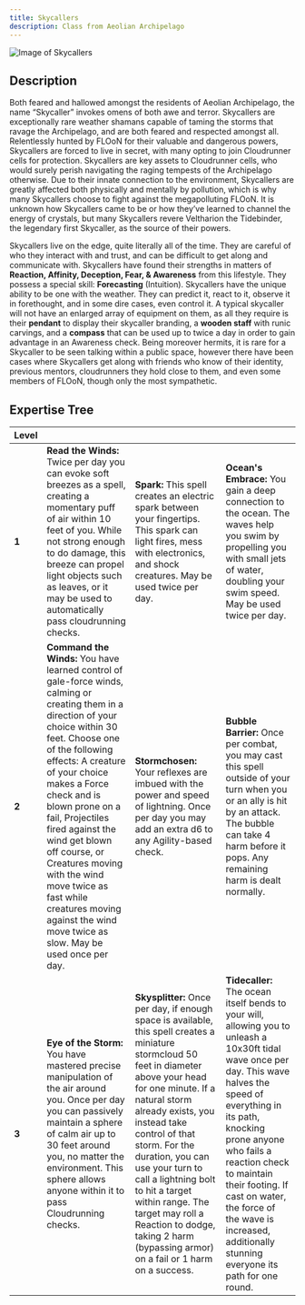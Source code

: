 ```yaml
---
title: Skycallers
description: Class from Aeolian Archipelago
---
```


![Image of Skycallers](../../../assets/archipelago/skycaller.png)

## Description
Both feared and hallowed amongst the residents of Aeolian Archipelago, the name “Skycaller” invokes omens of both awe and terror. Skycallers are exceptionally rare weather shamans capable of taming the storms that ravage the Archipelago, and are both feared and respected amongst all. Relentlessly hunted by FLOoN for their valuable and dangerous powers, Skycallers are forced to live in secret, with many opting to join Cloudrunner cells for protection. Skycallers are key assets to Cloudrunner cells, who would surely perish navigating the raging tempests of the Archipelago otherwise. Due to their innate connection to the environment, Skycallers are greatly affected both physically and mentally by pollution, which is why many Skycallers choose to fight against the megapolluting FLOoN. It is unknown how Skycallers came to be or how they’ve learned to channel the energy of crystals, but many Skycallers revere Veltharion the Tidebinder, the legendary first Skycaller, as the source of their powers.

Skycallers live on the edge, quite literally all of the time. They are careful of who they interact with and trust, and can be difficult to get along and communicate with. Skycallers have found their strengths in matters of **Reaction, Affinity, Deception, Fear, & Awareness** from this lifestyle. They possess a special skill: **Forecasting** (Intuition). Skycallers have the unique ability to be one with the weather. They can predict it, react to it, observe it in forethought, and in some dire cases, even control it. A typical skycaller will not have an enlarged array of equipment on them, as all they require is their **pendant** to display their skycaller branding, a **wooden staff** with runic carvings, and a **compass** that can be used up to twice a day in order to gain advantage in an Awareness check. Being moreover hermits, it is rare for a Skycaller to be seen talking within a public space, however there have been cases where Skycallers get along with friends who know of their identity, previous mentors, cloudrunners they hold close to them, and even some members of FLOoN, though only the most sympathetic.

## Expertise Tree
| **Level** |  |  |  |
|-----------|-------------|----------|------|
| **1**     | **Read the Winds:** Twice per day you can evoke soft breezes as a spell, creating a momentary puff of air within 10 feet of you. While not strong enough to do damage, this breeze can propel light objects such as leaves, or it may be used to automatically pass cloudrunning checks.                                                                                                                                                                         | **Spark:** This spell creates an electric spark between your fingertips. This spark can light fires, mess with electronics, and shock creatures. May be used twice per day.                                                                                                                                                                                                                                                                     | **Ocean's Embrace:** You gain a deep connection to the ocean. The waves help you swim by propelling you with small jets of water, doubling your swim speed. May be used twice per day.                                                                                                                                                                         |
| **2**     | **Command the Winds:** You have learned control of gale-force winds, calming or creating them in a direction of your choice within 30 feet. Choose one of the following effects: A creature of your choice makes a Force check and is blown prone on a fail, Projectiles fired against the wind get blown off course, or Creatures moving with the wind move twice as fast while creatures moving against the wind move twice as slow. May be used once per day. | **Stormchosen:** Your reflexes are imbued with the power and speed of lightning. Once per day you may add an extra d6 to any Agility-based check.                                                                                                                                                                                                                                                                                               | **Bubble Barrier:** Once per combat, you may cast this spell outside of your turn when you or an ally is hit by an attack. The bubble can take 4 harm before it pops. Any remaining harm is dealt normally.                                                                                                                                                    |
| **3**     | **Eye of the Storm:** You have mastered precise manipulation of the air around you. Once per day you can passively maintain a sphere of calm air up to 30 feet around you, no matter the environment. This sphere allows anyone within it to pass Cloudrunning checks.                                                                                                                                                                                           | **Skysplitter:** Once per day, if enough space is available, this spell creates a miniature stormcloud 50 feet in diameter above your head for one minute. If a natural storm already exists, you instead take control of that storm. For the duration, you can use your turn to call a lightning bolt to hit a target within range. The target may roll a Reaction to dodge, taking 2 harm (bypassing armor) on a fail or 1 harm on a success. | **Tidecaller:** The ocean itself bends to your will, allowing you to unleash a 10x30ft tidal wave once per day. This wave halves the speed of everything in its path, knocking prone anyone who fails a reaction check to maintain their footing. If cast on water, the force of the wave is increased, additionally stunning everyone its path for one round. |
